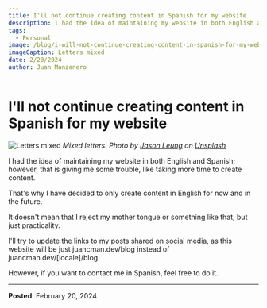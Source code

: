 ```yaml
---
title: I'll not continue creating content in Spanish for my website
description: I had the idea of maintaining my website in both English and Spanish; however...
tags:
  - Personal
image: /blog/i-will-not-continue-creating-content-in-spanish-for-my-website/banner.jpg
imageCaption: Letters mixed
date: 2/20/2024
author: Juan Manzanero
---
```


# I'll not continue creating content in Spanish for my website

![Letters mixed](/blog/i-will-not-continue-creating-content-in-spanish-for-my-website/banner.jpg)
_Mixed letters. Photo by [Jason Leung](https://unsplash.com/@ninjason?utm_content=creditCopyText&utm_medium=referral&utm_source=unsplash) on [Unsplash](https://unsplash.com/photos/red-alphabet-decors-0sBTrm726C8?utm_content=creditCopyText&utm_medium=referral&utm_source=unsplash)_

I had the idea of maintaining my website in both English and Spanish; however, that is giving me some trouble, like taking more time to create content.

That's why I have decided to only create content in English for now and in the future.

It doesn't mean that I reject my mother tongue or something like that, but just practicality.

I'll try to update the links to my posts shared on social media, as this website will be just juancman.dev/blog instead of juancman.dev/[locale]/blog.

However, if you want to contact me in Spanish, feel free to do it.

---

**Posted**: February 20, 2024
